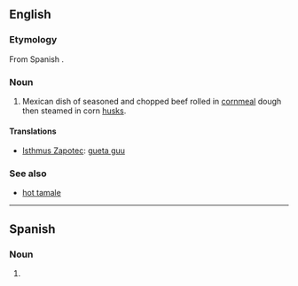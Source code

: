 {{wikipedia|tamale}}
==English==

===Etymology===
From Spanish {{term|tamal|lang=es}}.

===Noun===
{{en-noun}}

# Mexican dish of seasoned and chopped beef rolled in [[cornmeal]] dough then steamed in corn [[husks]].

====Translations====
* [[Isthmus Zapotec]]: [[gueta guu]]

===See also===
* [[hot tamale]]

----

==Spanish==

===Noun===
{{es-noun-m}}

# {{misspelling of|lang=es|tamal}}